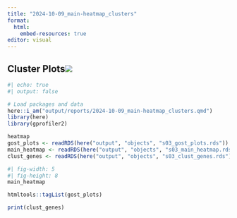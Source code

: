```yaml
---
title: "2024-10-09_main-heatmap_clusters"
format:
  html:
    embed-resources: true
editor: visual
---
```


## Cluster Plots![](images/clipboard-1227717430.png)

```r
#| echo: true
#| output: false

# Load packages and data
here::i_am("output/reports/2024-10-09_main-heatmap_clusters.qmd")
library(here)
library(gprofiler2)

heatmap
gost_plots <- readRDS(here("output", "objects", "s03_gost_plots.rds"))
main_heatmap <- readRDS(here("output", "objects", "s03_main_heatmap.rds"))
clust_genes <- readRDS(here("output", "objects", "s03_clust_genes.rds"))

```

```r
#| fig-width: 5
#| fig-height: 8
main_heatmap
```

```r
htmltools::tagList(gost_plots)

```

```r
print(clust_genes)
```

